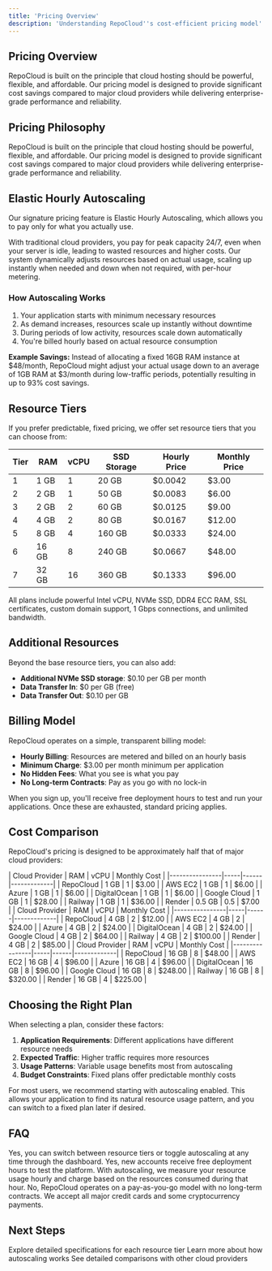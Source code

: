 ```yaml
---
title: 'Pricing Overview'
description: 'Understanding RepoCloud''s cost-efficient pricing model'
---
```


## Pricing Overview

RepoCloud is built on the principle that cloud hosting should be powerful, flexible, and affordable. Our pricing model is designed to provide significant cost savings compared to major cloud providers while delivering enterprise-grade performance and reliability.

## Pricing Philosophy

RepoCloud is built on the principle that cloud hosting should be powerful, flexible, and affordable. Our pricing model is designed to provide significant cost savings compared to major cloud providers while delivering enterprise-grade performance and reliability.

## Elastic Hourly Autoscaling

Our signature pricing feature is Elastic Hourly Autoscaling, which allows you to pay only for what you actually use.

<CardGroup cols={2}>
  <Card title="Traditional Cloud Pricing" icon="server">
    With traditional cloud providers, you pay for peak capacity 24/7, even when your server is idle, leading to wasted resources and higher costs.
  </Card>
  <Card title="RepoCloud Autoscaling" icon="chart-line">
    Our system dynamically adjusts resources based on actual usage, scaling up instantly when needed and down when not required, with per-hour metering.
  </Card>
</CardGroup>

### How Autoscaling Works

1. Your application starts with minimum necessary resources
2. As demand increases, resources scale up instantly without downtime
3. During periods of low activity, resources scale down automatically
4. You're billed hourly based on actual resource consumption

**Example Savings:** Instead of allocating a fixed 16GB RAM instance at $48/month, RepoCloud might adjust your actual usage down to an average of 1GB RAM at $3/month during low-traffic periods, potentially resulting in up to 93% cost savings.

## Resource Tiers

If you prefer predictable, fixed pricing, we offer set resource tiers that you can choose from:

| Tier | RAM | vCPU | SSD Storage | Hourly Price | Monthly Price |
|------|-----|------|-------------|--------------|---------------|
| 1    | 1 GB | 1    | 20 GB       | $0.0042      | $3.00         |
| 2    | 2 GB | 1    | 50 GB       | $0.0083      | $6.00         |
| 3    | 2 GB | 2    | 60 GB       | $0.0125      | $9.00         |
| 4    | 4 GB | 2    | 80 GB       | $0.0167      | $12.00        |
| 5    | 8 GB | 4    | 160 GB      | $0.0333      | $24.00        |
| 6    | 16 GB | 8   | 240 GB      | $0.0667      | $48.00        |
| 7    | 32 GB | 16  | 360 GB      | $0.1333      | $96.00        |

<Note>
  All plans include powerful Intel vCPU, NVMe SSD, DDR4 ECC RAM, SSL certificates, custom domain support, 1 Gbps connections, and unlimited bandwidth.
</Note>

## Additional Resources

Beyond the base resource tiers, you can also add:

- **Additional NVMe SSD storage**: $0.10 per GB per month
- **Data Transfer In**: $0 per GB (free)
- **Data Transfer Out**: $0.10 per GB

## Billing Model

RepoCloud operates on a simple, transparent billing model:

- **Hourly Billing**: Resources are metered and billed on an hourly basis
- **Minimum Charge**: $3.00 per month minimum per application
- **No Hidden Fees**: What you see is what you pay
- **No Long-term Contracts**: Pay as you go with no lock-in

When you sign up, you'll receive free deployment hours to test and run your applications. Once these are exhausted, standard pricing applies.

## Cost Comparison

RepoCloud's pricing is designed to be approximately half that of major cloud providers:

<Tabs>
  <Tab title="1GB RAM / 1 vCPU">
    | Cloud Provider | RAM | vCPU | Monthly Cost |
    |----------------|-----|------|-------------|
    | RepoCloud      | 1 GB | 1    | $3.00       |
    | AWS EC2        | 1 GB | 1    | $6.00       |
    | Azure          | 1 GB | 1    | $6.00       |
    | DigitalOcean   | 1 GB | 1    | $6.00       |
    | Google Cloud   | 1 GB | 1    | $28.00      |
    | Railway        | 1 GB | 1    | $36.00      |
    | Render         | 0.5 GB | 0.5  | $7.00      |
  </Tab>
  <Tab title="4GB RAM / 2 vCPU">
    | Cloud Provider | RAM | vCPU | Monthly Cost |
    |----------------|-----|------|-------------|
    | RepoCloud      | 4 GB | 2    | $12.00      |
    | AWS EC2        | 4 GB | 2    | $24.00      |
    | Azure          | 4 GB | 2    | $24.00      |
    | DigitalOcean   | 4 GB | 2    | $24.00      |
    | Google Cloud   | 4 GB | 2    | $64.00      |
    | Railway        | 4 GB | 2    | $100.00     |
    | Render         | 4 GB | 2    | $85.00      |
  </Tab>
  <Tab title="16GB RAM / 8 vCPU">
    | Cloud Provider | RAM | vCPU | Monthly Cost |
    |----------------|-----|------|-------------|
    | RepoCloud      | 16 GB | 8   | $48.00      |
    | AWS EC2        | 16 GB | 4   | $96.00      |
    | Azure          | 16 GB | 4   | $96.00      |
    | DigitalOcean   | 16 GB | 8   | $96.00      |
    | Google Cloud   | 16 GB | 8   | $248.00     |
    | Railway        | 16 GB | 8   | $320.00     |
    | Render         | 16 GB | 4   | $225.00     |
  </Tab>
</Tabs>

## Choosing the Right Plan

When selecting a plan, consider these factors:

1. **Application Requirements**: Different applications have different resource needs
2. **Expected Traffic**: Higher traffic requires more resources
3. **Usage Patterns**: Variable usage benefits most from autoscaling
4. **Budget Constraints**: Fixed plans offer predictable monthly costs

<Tip>
  For most users, we recommend starting with autoscaling enabled. This allows your application to find its natural resource usage pattern, and you can switch to a fixed plan later if desired.
</Tip>

## FAQ

<AccordionGroup>
  <Accordion title="Can I change plans after deployment?">
    Yes, you can switch between resource tiers or toggle autoscaling at any time through the dashboard.
  </Accordion>
  <Accordion title="Is there a free trial?">
    Yes, new accounts receive free deployment hours to test the platform.
  </Accordion>
  <Accordion title="How is billing calculated for autoscaling?">
    With autoscaling, we measure your resource usage hourly and charge based on the resources consumed during that hour.
  </Accordion>
  <Accordion title="Are there any long-term commitments?">
    No, RepoCloud operates on a pay-as-you-go model with no long-term contracts.
  </Accordion>
  <Accordion title="What payment methods are accepted?">
    We accept all major credit cards and some cryptocurrency payments.
  </Accordion>
</AccordionGroup>

## Next Steps

<CardGroup>
  <Card title="Tier Details" icon="layer-group" href="/pricing/tiers">
    Explore detailed specifications for each resource tier
  </Card>
  <Card title="Autoscaling" icon="chart-line" href="/pricing/autoscaling">
    Learn more about how autoscaling works
  </Card>
  <Card title="Price Comparison" icon="scale-balanced" href="/pricing/comparison">
    See detailed comparisons with other cloud providers
  </Card>
</CardGroup> 